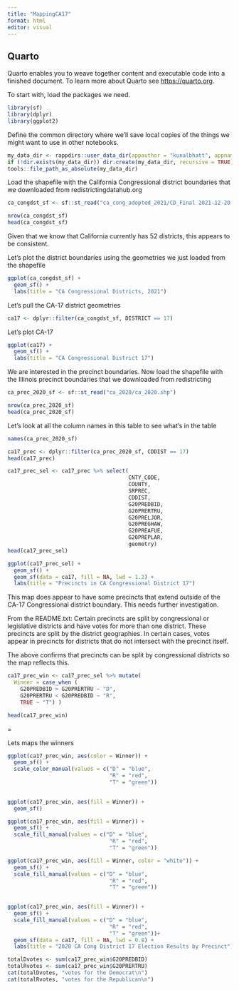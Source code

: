 ```yaml
---
title: "MappingCA17"
format: html
editor: visual
---
```


## Quarto

Quarto enables you to weave together content and executable code into a finished document. To learn more about Quarto see <https://quarto.org>.

To start with, load the packages we need.

```r
library(sf)
library(dplyr)
library(ggplot2)
```

Define the common directory where we'll save local copies of the things we might want to use in other notebooks.

```r
my_data_dir <- rappdirs::user_data_dir(appauthor = "kunalbhatt", appname = "MappingCA17")
if (!dir.exists(my_data_dir)) dir.create(my_data_dir, recursive = TRUE)
tools::file_path_as_absolute(my_data_dir)

```

Load the shapefile with the California Congressional district boundaries that we downloaded from redistrictingdatahub.org

```r
ca_congdst_sf <- sf::st_read("ca_cong_adopted_2021/CD_Final 2021-12-20.shp")

nrow(ca_congdst_sf)
head(ca_congdst_sf)
```

Given that we know that California currently has 52 districts, this appears to be consistent.

Let's plot the district boundaries using the geometries we just loaded from the shapefile

```r
ggplot(ca_congdst_sf) + 
  geom_sf() + 
  labs(title = "CA Congressional Districts, 2021")

```

Let's pull the CA-17 district geometries

```r
ca17 <- dplyr::filter(ca_congdst_sf, DISTRICT == 17)

```

Let's plot CA-17

```r
ggplot(ca17) + 
  geom_sf() + 
  labs(title = "CA Congressional District 17")

```

We are interested in the precinct boundaries. Now load the shapefile with the Illinois precinct boundaries that we downloaded from redistricting

```r
ca_prec_2020_sf <- sf::st_read("ca_2020/ca_2020.shp")

nrow(ca_prec_2020_sf)
head(ca_prec_2020_sf)

```

Let's look at all the column names in this table to see what's in the table

```r

names(ca_prec_2020_sf)

```

```r
ca17_prec <- dplyr::filter(ca_prec_2020_sf, CDDIST == 17)
head(ca17_prec)
```

```r
ca17_prec_sel <- ca17_prec %>% select(
                                      CNTY_CODE,
                                      COUNTY,
                                      SRPREC,
                                      CDDIST,
                                      G20PREDBID,
                                      G20PRERTRU,
                                      G20PRELJOR,
                                      G20PREGHAW,
                                      G20PREAFUE,
                                      G20PREPLAR,
                                      geometry)
head(ca17_prec_sel)

```

```r
ggplot(ca17_prec_sel) + 
  geom_sf() + 
  geom_sf(data = ca17, fill = NA, lwd = 1.2) +
  labs(title = "Precincts in CA Congressional District 17")

```

This map does appear to have some precincts that extend outside of the CA-17 Congressional district boundary. This needs further investigation.

From the README.txt: Certain precincts are split by congressional or legislative districts and have votes for more than one district. These precincts are split by the district geographies. In certain cases, votes appear in precincts for districts that do not intersect with the precinct itself.

The above confirms that precincts can be split by congressional districts so the map reflects this.

```r
ca17_prec_win <- ca17_prec_sel %>% mutate(
  Winner = case_when (
    G20PREDBID > G20PRERTRU ~ "D",
    G20PRERTRU < G20PREDBID ~ "R",
    TRUE ~ "T") )

head(ca17_prec_win)

```

=

Lets maps the winners

```r
ggplot(ca17_prec_win, aes(color = Winner)) + 
  geom_sf() + 
  scale_color_manual(values = c("D" = "blue",
                                "R" = "red",
                                "T" = "green"))
  


```

```r
ggplot(ca17_prec_win, aes(fill = Winner)) + 
  geom_sf() 

```

```r
ggplot(ca17_prec_win, aes(fill = Winner)) + 
  geom_sf() + 
  scale_fill_manual(values = c("D" = "blue",
                                "R" = "red",
                                "T" = "green"))


```

```r
ggplot(ca17_prec_win, aes(fill = Winner, color = "white")) + 
  geom_sf() + 
  scale_fill_manual(values = c("D" = "blue",
                                "R" = "red",
                                "T" = "green"))
  

```

```r
ggplot(ca17_prec_win, aes(fill = Winner)) + 
  geom_sf() + 
  scale_fill_manual(values = c("D" = "blue",
                                "R" = "red",
                                "T" = "green"))+
  geom_sf(data = ca17, fill = NA, lwd = 0.8) +
  labs(title = "2020 CA Cong District 17 Election Results by Precinct")
```

```r
totalDvotes <- sum(ca17_prec_win$G20PREDBID)
totalRvotes <- sum(ca17_prec_win$G20PRERTRU)
cat(totalDvotes, "votes for the Democrat\n")
cat(totalRvotes, "votes for the Republican\n")

```

```{}
```

```{}
```

```{}
```

```{}
```

```{}
```

```{}
```

```{}
```

```{}
```

```{}
```

```{}
```

```{}
```
